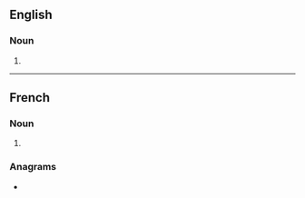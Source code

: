 ==English==

===Noun===
{{head|en|noun plural form}}

# {{plural of|langouste|lang=en}}

----

==French==

===Noun===
{{head|fr|noun plural form|g=f}}

# {{plural of|langouste|lang=fr}}

===Anagrams===
* {{l|fr|loguassent}}